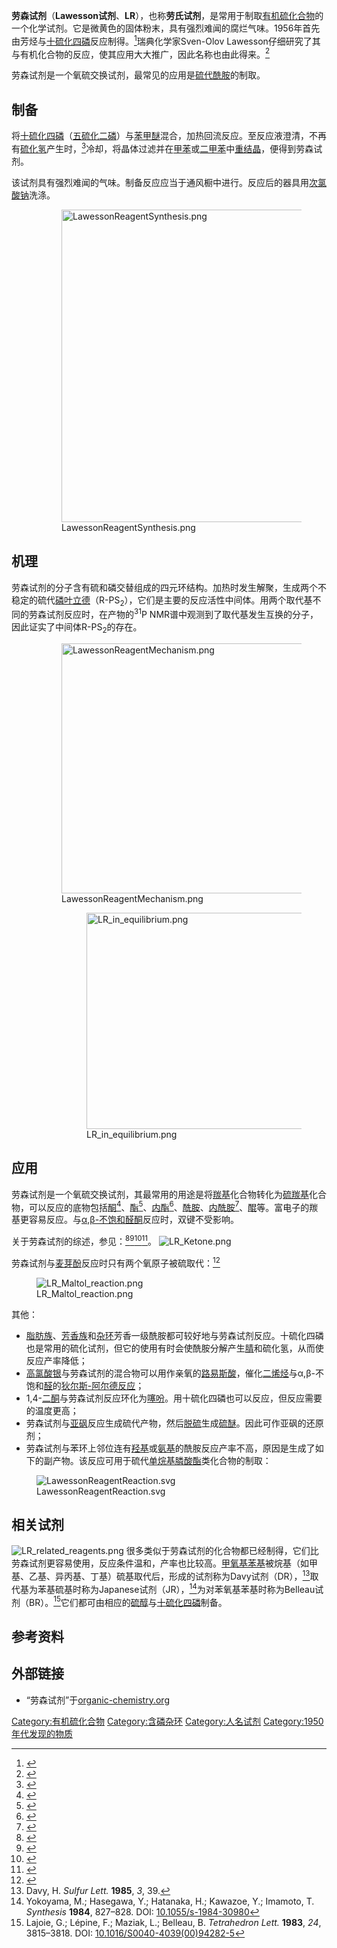 {{Chembox
|   Name = 劳森试剂
|   ImageFile = Lawessons_Reagent_Structure.svg
<!-- | ImageSize = 250px -->
|   ImageName = 劳森试剂
|   ImageFile1 = Lawesson's-reagent-3D-ball.png
<!-- | ImageSize1 = 250px  -->
|   ImageName1 = 劳森试剂的3D模型
|   IUPACName = 2,4-bis(4-methoxyphenyl)-<br />1,3,2,4-dithiadiphosphetane<br />2,4-disulfide
|   OtherNames = Lawesson试剂、LR、<br />劳氏试剂
| Section1 = {{Chembox Identifiers
| CASNo = 19172-47-5
| CASNo_Ref = {{cascite|correct|CAS}}
|   SMILES = COC1=CC=C(P2(SP(S2)<br />(C3=CC=C(OC)C=C3)<br />=S)=S)C=C1
|   RTECS = 
}}
| Section2 = {{Chembox Properties
|   Formula = C<sub>14</sub>H<sub>14</sub>O<sub>2</sub>P<sub>2</sub>S<sub>4</sub>
|   MolarMass = 404.47 
|   Appearance = 微黄色粉末
|   Density = 
|   Solubility = 不可溶
|   MeltingPt = 228 - 231 °C
  }}
| Section7 = {{Chembox Hazards
|   ExternalMSDS =
|   EUClass = 刺激物<br />有害 (XN)
|   FlashPt =
|   RPhrases = {{R15/29}}, {{R20/21/22}}
|   SPhrases = {{S22}}, {{S45}}, {{S7/8}}
  }}
| Section8 = {{Chembox Related
|   Function = 硫化试剂
|   OtherFunctn = [[硫化氢|硫化氢]]、[[十硫化四磷|十硫化四磷]]
  }}
}}

'''劳森试剂'''（'''Lawesson试剂'''、'''LR'''），也称'''劳氏试剂'''，是常用于制取[[有机硫化合物|有机硫化合物]]的一个化学试剂。它是微黄色的固体粉末，具有强烈难闻的腐烂气味。1956年首先由芳烃与[[十硫化四磷|十硫化四磷]]反应制得。<ref>{{cite journal | author = Lecher, H. Z.; Greenwood, R. A.; Whitehouse, K. C.; Chao, T. H. | journal = [[J._Am._Chem._Soc.|J. Am. Chem. Soc.]] | year = 1956 | volume = 78 | pages = 5018 | title = The Phosphonation of Aromatic Compounds with Phosphorus Pentasulfide | doi = 10.1021/ja01600a058}}</ref>瑞典化学家Sven-Olov Lawesson仔细研究了其与有机化合物的反应，使其应用大大推广，因此名称也由此得来。<ref>{{cite journal 
 | title = Studies on Organophosphorus Compounds .10. Synthesis of Thioketones
 | author = Pedersen B. S., Scheibye S., Nilson N, H,, Lawesson S. O.
 | journal = Bulletin des Societes Chimiques Belges
 | volume = 87 
 | issue = 3
 | pages = 223–228
 | year = 1978
 }}</ref>

劳森试剂是一个氧硫交换试剂，最常见的应用是[[硫代酰胺|硫代酰胺]]的制取。

==制备==
将[[十硫化四磷|十硫化四磷]]（[[五硫化二磷|五硫化二磷]]）与[[苯甲醚|苯甲醚]]混合，加热回流反应。至反应液澄清，不再有[[硫化氢|硫化氢]]产生时，<ref>{{OrgSynth | author = Thomsen, I.; Clausen, K.; Scheibye, S.; Lawesson, S.-O. | collvol = 7 | collvolpages = 372 | year = 1990 | prep = cv7p0372 | title = Thiation with 2,4-Bis(4-methoxyphenyl)-1,3,2,4-Dithiadiphosphetane 2,4-disulfide: N-Methylthiopyrrolidone}}</ref>冷却，将晶体过滤并在[[甲苯|甲苯]]或[[二甲苯|二甲苯]]中[[重结晶|重结晶]]，便得到劳森试剂。

该试剂具有强烈难闻的气味。制备反应应当于通风橱中进行。反应后的器具用[[次氯酸钠|次氯酸钠]]洗涤。

:[[File:LawessonReagentSynthesis.png|500px]]

==机理==
劳森试剂的分子含有硫和磷交替组成的四元环结构。加热时发生解聚，生成两个不稳定的硫代[[磷叶立德|磷叶立德]]（R-PS<sub>2</sub>），它们是主要的反应活性中间体。用两个取代基不同的劳森试剂反应时，在产物的<sup>31</sup>P NMR谱中观测到了取代基发生互换的分子，因此证实了中间体R-PS<sub>2</sub>的存在。

:[[File:LawessonReagentMechanism.png|400px]]

::[[File:LR_in_equilibrium.png|346px]]

==应用==
劳森试剂是一个氧硫交换试剂，其最常用的用途是将[[羰基|羰基]]化合物转化为[[硫羰基|硫羰基]]化合物，可以反应的底物包括[[酮|酮]]<ref>{{cite journal | author = Pedersen, B. S.; Scheibye, S.; Nilsson, N. H.; [[Sven-Olov_Lawesson|Lawesson, S.-O.]] | journal = [[Bull._Soc._Chim._Belg.|Bull. Soc. Chim. Belg.]] | year = 1978 | issue = 87 | pages = 223}}</ref>、[[酯|酯]]<ref>{{cite journal | author = Jones, B. A.; Bradshaw, J. S. | journal = [[Chem._Rev.|Chem. Rev.]] | year = 1984 | issue = 84 | pages = 17 | format = Review | doi = 10.1021/cr00059a002 | title = Synthesis and reduction of thiocarboxylic O-esters | volume = 84}}</ref>、[[内酯|内酯]]<ref>{{cite journal | author = Scheibye, S.; Kristensen, J.; [[Sven-Olov_Lawesson|Lawesson, S.-O.]] | journal = [[Tetrahedron_(journal)|Tetrahedron]] | year = 1979 | issue = 35 | pages = 1339 | doi = 10.1016/0040-4020(79)85027-9 | title = Studies on organophosphorus compounds—XXVII Synthesis of thiono-, thiolo- and dithiolactones | url = https://archive.org/details/sim_tetrahedron_1979_35/page/1339 | volume = 35}}</ref>、[[酰胺|酰胺]]、[[内酰胺|内酰胺]]<ref>{{cite journal | author = Shabana, R.; Scheibye, S.; Clausen, K.; Olesen, S. O.; [[Sven-Olov_Lawesson|Lawesson, S.-O.]] | journal = [[Nouv._J._Chim.|Nouv. J. Chim.]] | year = 1980 | issue = 4 | pages = 47}}</ref>、[[醌|醌]]等。富电子的羰基更容易反应。与[[α,β-不饱和醛酮|α,β-不饱和醛酮]]反应时，双键不受影响。

关于劳森试剂的综述，参见：<ref>{{cite journal | author = Cherkasov, R. A.; Kutyrev, G. A.; Pudovik, A. N. | journal = [[Tetrahedron_(journal)|Tetrahedron]] | year = 1985 | issue = 41 | pages = 2567 | format = Review | doi = 10.1016/S0040-4020(01)96363-X | title = Tetrahedron report number 186 Organothiophosphorus reagents in organic synthesis | volume = 41}}</ref><ref>{{cite journal | author = Foreman, M.S.; Woollins, J.D. | title = Organo-P-S and P-Se heterocycles | journal = [[J._Chem._Soc.,_Dalton_Trans.|J. Chem. Soc., Dalton Trans.]] | year = 2000 | pages = 1533–1543 | doi = 10.1039/b000620n}}</ref><ref>{{cite journal | journal = Synthesis | year = 2003 | volume = 2003 | pages = 1929–1958 | doi = 10.1055/s-2003-41447 | title = Applications of Lawesson’s Reagent in Organic and Organometallic Syntheses | author = Martin Jesberger, Thomas P. Davis, Leonie Barner | format = Review}}</ref><ref>{{cite journal | title = Thionation reactions of Lawesson's reagents | author = Cava, M. P.; Levinson, M. I. | journal = [[Tetrahedron_(journal)|Tetrahedron]] | year  = 1985 | volume = 41 | issue = 22 | pages = 5061–5087 | doi = 10.1016/S0040-4020(01)96753-5  }}</ref>。
[[File:LR_Ketone.png|center]]

劳森试剂与[[麦芽酚|麦芽酚]]反应时只有两个氧原子被硫取代：<ref>{{cite journal | title = A novel heterocyclic atom exchange reaction with Lawesson's reagent: a one-pot synthesis of dithiomaltol | author = Daniel Brayton, Faith E. Jacobsen, Seth M. Cohen and Patrick J. Farmer | journal = [[Chemical_Communications|Chemical Communications]] | year = 2006 | volume = 2006 | pages = 206–208 | doi = 10.1039/b511966a}}</ref>

[[File:LR_Maltol_reaction.png|center]]

其他：
*[[脂肪族|脂肪族]]、[[芳香族|芳香族]]和[[杂环|杂环]]芳香一级酰胺都可较好地与劳森试剂反应。十硫化四磷也是常用的硫化试剂，但它的使用有时会使酰胺分解产生[[腈|腈]]和硫化氢，从而使反应产率降低；
*[[高氯酸银|高氯酸银]]与劳森试剂的混合物可以用作亲氧的[[路易斯酸|路易斯酸]]，催化[[二烯烃|二烯烃]]与α,β-不饱和[[醛|醛]]的[[狄尔斯-阿尔德反应|狄尔斯-阿尔德反应]]；
*1,4-[[二酮|二酮]]与劳森试剂反应环化为[[噻吩|噻吩]]。用十硫化四磷也可以反应，但反应需要的温度更高；
*劳森试剂与[[亚砜|亚砜]]反应生成硫代产物，然后[[脱硫|脱硫]]生成[[硫醚|硫醚]]。因此可作亚砜的还原剂；
*劳森试剂与苯环上邻位连有[[羟基|羟基]]或[[氨基|氨基]]的酰胺反应产率不高，原因是生成了如下的副产物。该反应可用于硫代[[单烷基膦酸酯|单烷基膦酸酯]]类化合物的制取：

[[File:LawessonReagentReaction.svg|center]]

==相关试剂==
[[File:LR_related_reagents.png|thumb]]
很多类似于劳森试剂的化合物都已经制得，它们比劳森试剂更容易使用，反应条件温和，产率也比较高。[[甲氧基|甲氧基]][[苯基|苯基]]被烷基（如甲基、乙基、异丙基、丁基）硫基取代后，形成的试剂称为Davy试剂（DR），<ref>Davy, H. ''Sulfur Lett.'' '''1985''', ''3'', 39.</ref>取代基为苯基硫基时称为Japanese试剂（JR），<ref>Yokoyama, M.; Hasegawa, Y.; Hatanaka, H.; Kawazoe, Y.; Imamoto, T. ''Synthesis'' '''1984''', 827–828. DOI: [http://dx.doi.org/10.1055/s-1984-30980 10.1055/s-1984-30980]</ref>为对苯氧基苯基时称为Belleau试剂（BR）。<ref>Lajoie, G.; Lépine, F.; Maziak, L.; Belleau, B. ''Tetrahedron Lett.'' '''1983''', ''24'', 3815–3818. DOI: [http://dx.doi.org/10.1016/S0040-4039(00)94282-5 10.1016/S0040-4039(00)94282-5] </ref>它们都可由相应的[[硫醇|硫醇]]与[[十硫化四磷|十硫化四磷]]制备。

==参考资料==
<div class="references-small">
<references/>
</div>

==外部链接==
* “劳森试剂”于[https://www.organic-chemistry.org/namedreactions/lawessons-reagent.shtm organic-chemistry.org]


[[Category:有机硫化合物|Category:有机硫化合物]]
[[Category:含磷杂环|Category:含磷杂环]]
[[Category:人名试剂|Category:人名试剂]]
[[Category:1950年代发现的物质|Category:1950年代发现的物质]]